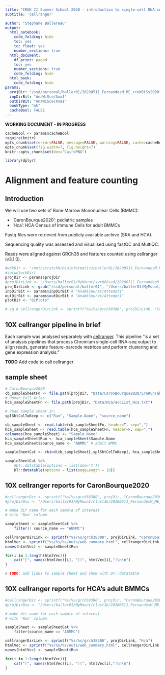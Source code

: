 ```yaml
---
title: "CRUK CI Summer School 2020 - introduction to single-cell RNA-seq analysis"
subtitle: 'cellranger'

author: "Stephane Ballereau"
output:
  html_notebook:
    code_folding: hide
    toc: yes
    toc_float: yes
    number_sections: true
  html_document:
    df_print: paged
    toc: yes
    number_sections: true
    code_folding: hide
  html_book:
    code_folding: hide
params:
  projDir: "/ssd/personal/baller01/20200511_FernandesM_ME_crukBiSs2020"
  inpDirBit: "AnaWiSce/Ana1"
  outDirBit: "AnaWiSce/Ana1"
  bookType: "mk"
  cacheBool: FALSE
---
```


**WORKING DOCUMENT - IN PROGRESS**

<!--
TODO:
-->


```r
cacheBool <- params$cacheBool
require(knitr)
opts_chunk$set(error=FALSE, message=FALSE, warning=FALSE, cache=cacheBool)
opts_chunk$set(fig.width=7, fig.height=7)
knitr::opts_chunk$set(dev="CairoPNG")
```

```r
library(dplyr)
```

# Alignment and feature counting {#AliFeatCountTop}

## Introduction

We will use two sets of Bone Marrow Mononuclear Cells (BMMC):

* 'CaronBourque2020': pediatric samples
* 'Hca': HCA Census of Immune Cells for adult BMMCs

Fastq files were retrieved from publicly available archive (SRA and HCA). 

Sequencing quality was assessed and visualised using fastQC and MultiQC.

Reads were aligned against GRCh38 and features counted using cellranger (v3.1.0).

```r
#wrkDir <- "/mnt/scratchb/bioinformatics/baller01/20200511_FernandesM_ME_crukBiSs2020/CaronBourque2020/grch38300"
#setwd(wrkDir)
projDir <- params$projDir
#projDirLink <- "/Users/baller01/MyMount/svr008ssd/20200511_FernandesM_ME_crukBiSs2020"
projDirLink <- gsub("/ssd/personal/baller01", "/Users/baller01/MyMount/svr008ssd", projDir)
inpDirBit <- params$inpDirBit # "AnaWiSeurat/Attempt1"
outDirBit <- params$outDirBit # "AnaWiSeurat/Attempt1"
plotDir <- "QcPlots"

# eg # cellrangerDirLink <- sprintf("%s/%s/grch38300", projDirLink, "CaronBourque2020")
```

## 10X cellranger pipeline in brief

Each sample was analysed separately with [cellranger](https://support.10xgenomics.com/single-cell-gene-expression/software/pipelines/latest/what-is-cell-ranger).
This pipeline "is a set of analysis pipelines that process Chromium single-cell RNA-seq output to align reads, generate feature-barcode matrices and perform clustering and gene expression analysis."

**TODO** Add code to call cellranger

## sample sheet

```r
# CaronBourque2020
cb_sampleSheetFn <- file.path(projDir, "Data/CaronBourque2020/SraRunTable.txt")
# Human Cell Atlas
hca_sampleSheetFn <- file.path(projDir, "Data/Hca/accList_Hca.txt")

# read sample sheet in:
splShtColToKeep <- c("Run", "Sample.Name", "source_name")

cb_sampleSheet <- read.table(cb_sampleSheetFn, header=T, sep=",")
hca_sampleSheet <- read.table(hca_sampleSheetFn, header=F, sep=",")
colnames(hca_sampleSheet) <- "Sample.Name"
hca_sampleSheet$Run <- hca_sampleSheet$Sample.Name
hca_sampleSheet$source_name <- "ABMMC" # adult BMMC

sampleSheetCat <- rbind(cb_sampleSheet[,splShtColToKeep], hca_sampleSheet[,splShtColToKeep])
```

```r
sampleSheetCat %>%
	#DT::datatable(options = list(dom='t'))
	DT::datatable(options = list(pageLength = 10))
```

## 10X cellranger reports for CaronBourque2020

```r
#cellrangerDir <- sprintf("%s/%s/grch38300", projDir, "CaronBourque2020")
#projDirOsx <- "/Users/baller01/MyMount/clust1b/20200511_FernandesM_ME_crukBiSs2020"

# make dir name for each sample of interest
# with 'Run' column

sampleSheet <- sampleSheetCat %>%
	filter(! source_name == "ABMMC")

cellrangerDirLink <- sprintf("%s/%s/grch38300", projDirLink, "CaronBourque2020")
htmlVec <- sprintf("%s/%s/%s/outs/web_summary.html", cellrangerDirLink, sampleSheet$Run, sampleSheet$Run)
names(htmlVec) <- sampleSheet$Run

for(i in 1:length(htmlVec)){
	cat("[", names(htmlVec)[i], "](", htmlVec[i],")\n\n")
}

# TODO: add links to sample sheet and show with DT::datatable
```

## 10X cellranger reports for HCA's adult BMMCs

```r
#cellrangerDir <- sprintf("%s/%s/grch38300", projDir, "CaronBourque2020")
#projDirOsx <- "/Users/baller01/MyMount/clust1b/20200511_FernandesM_ME_crukBiSs2020"

# make dir name for each sample of interest
# with 'Run' column

sampleSheet <- sampleSheetCat %>%
	filter(source_name == "ABMMC")

cellrangerDirLink <- sprintf("%s/%s/grch38300", projDirLink, "Hca")
htmlVec <- sprintf("%s/%s/%s/outs/web_summary.html", cellrangerDirLink, sampleSheet$Run, sampleSheet$Run)
names(htmlVec) <- sampleSheet$Run

for(i in 1:length(htmlVec)){
	cat("[", names(htmlVec)[i], "](", htmlVec[i],")\n\n")
}
```
